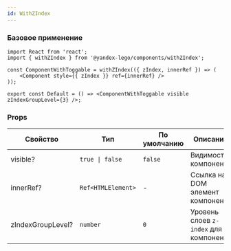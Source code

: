 ```yaml
---
id: WithZIndex
---
```


### Базовое применение

```tsx
import React from 'react';
import { withZIndex } from '@yandex-lego/components/withZIndex';

const ComponentWithToggable = withZIndex(({ zIndex, innerRef }) => (
    <Component style={{ zIndex }} ref={innerRef} />
));

export const Default = () => <ComponentWithToggable visible zIndexGroupLevel={3} />;
```

### Props

<!-- props:start -->
| Свойство          | Тип                              | По умолчанию  | Описание                                                                                     |
| ----------------- | -------------------------------- | ------------- | -------------------------------------------------------------------------------------------- |
| visible?          | `true \| false`                        | `false`             | Видимость компонента                                                                |
| innerRef?          | `Ref<HTMLElement>`                        | -             | Ссылка на DOM элемент компонента                                                               |
| zIndexGroupLevel?          | `number`                        | `0`             | Уровень слоев `z-index` для компонент                                                          |
<!-- props:end -->
